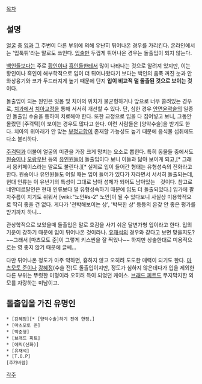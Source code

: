 [[목차]]

== 설명 ==
[[얼굴]] 중 [[입]]과 그 주변이 다른 부위에 의해 유난히 튀어나온 경우를 가리킨다. 온라인에서는 '입툭튀'라는 말로도 쓰인다. [[입술]]만 두껍게 튀어나온 경우는 돌출입이 되지 않는다. 

[[백인]]들보다는 주로 [[황인]]이나 [[흑인]]들한테서 많이 나타나는 것으로 알려져 있지만, 이는 황인이나 흑인이 해부학적으로 입이 더 튀어나왔다기 보다는 백인의 움푹 꺼진 눈과 안와상융기와 코가 두드러지게 높기 때문에 단지 '''입이 비교적 덜 돌출된 것으로 보이는 것'''이다.

돌출입이 되는 원인은 잇몸 및 치아의 위치가 불균형하거나 앞으로 너무 쏠려있는 경우로, [[치과]]에서 [[치아교정]]을 통해 서서히 개선할 수 있다. 단, 심한 경우 [[안면윤곽술]]의 일종인 돌출입 수술을 통하여 치료해야 한다. 또한 교정으로 입을 다 집어넣고 보니, 그동안 몰랐던 [주걱턱]이 보이는 경우도 많다고 한다. 이런 사람들은 [양악수술]을 받기도 한다. 치아의 위아래가 안 맞는 [[부정교합]]이 존재할 가능성도 높기 때문에 음식물 섭취에도 다소 불리하다.

[[주걱턱]]과 더불어 얼굴의 미관을 가장 크게 망치는 요소로 뽑힌다. 특히 동물들 중에서도 [[원숭이]]나 [[오랑우탄]] 등의 [[유인원]]들이 돌출입이다 보니 이들과 닮아 보이게 되고,[* 그래서 몽키페이스라는 말로도 불린다.][* 실제로 입이 들어간 형태는 유형성숙의 진화라고 한다. 원숭이나 유인원들도 어릴 때는 입이 들어가 있다가 자라면서 서서히 돌출되는데, 현대 인류는 이 유년기의 특성이 그대로 남아 성체가 되어도 남아있는　것이다. 참고로 네안데르탈인은 현대 인류보다 덜 유형성숙하기 때문에 입도 더 돌출되있다.] 입가에 팔자주름이 지기도 쉬워서 [wiki:"노안#s-2" 노안]이 될 수 있다보니 사실상 미용학적으로 딱히 좋을 건 없다. 게다가 '천박해보이는 상', '박복한 상' 등등의 온갖 안 좋은 평가를 받기까지 하니...

관상학적으로 보았을때 돌출입은 말로 호감을 사기 쉬운 달변가형 입이라고 한다. 입의 기운이 강하기 때문에 입이 튀어나온 것이라나. [[유재석]]의 경우와 같다고 보면 맞을지도? ~~그래서 [마츠모토 준]이 그렇게 키스씬을 잘 찍었나~~ 하지만 상술한대로 미용적으로는 영 좋지 않기 때문에 글쎄...

다만 튀어나온 정도가 아주 약하면, 흉하지 않고 오히려 도도한 매력이 되기도 한다. [[마츠모토 준]]이나 [[강혜정]](수술 전)도 돌출입이지만, 정도가 심하지 않은데다가 입을 제외한 다른 부위는 뚜렷한 미형이라 오히려 득이 되었던 케이스. [[브래드 피트]]도 무지막지한 외모를 자랑하는 미남이고.

== 돌출입을 가진 유명인 ==
 * [강혜정][* [양악수술]하기 전에 한정.]
 * [마츠모토 준]
 * [박준형]
 * [브래드 피트]
 * [에릭(신화)]
 * [유재석]
 * [T.O.P]
 [추가바람]

[[각주]]
